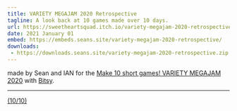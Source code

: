 ```yaml
---
title: VARIETY MEGAJAM 2020 Retrospective
tagline: A look back at 10 games made over 10 days.
url: https://sweetheartsquad.itch.io/variety-megajam-2020-retrospective
date: 2021 January 01
embed: https://embeds.seans.site/variety-megajam-2020-retrospective/
downloads:
 - https://downloads.seans.site/variety-megajam-2020-retrospective.zip
---
```


made by Sean and IAN for the [Make 10 short games! VARIETY MEGAJAM 2020](https://itch.io/jam/vmj2020) with [Bitsy](ledoux.itch.io/bitsy).

---

[(10/10)](https://itch.io/c/1319442/variety-megajam-2020-entries)